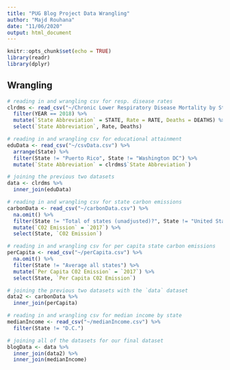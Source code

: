 ```yaml
---
title: "PUG Blog Project Data Wrangling"
author: "Majd Rouhana"
date: "11/06/2020"
output: html_document
---
```


```r
knitr::opts_chunk$set(echo = TRUE)
library(readr)
library(dplyr)
```

## Wrangling

```r
# reading in and wrangling csv for resp. disease rates
clrdms <- read_csv("~/Chronic Lower Respiratory Disease Mortality by State.csv") %>%
  filter(YEAR == 2018) %>%
  mutate(`State Abbreviation` = STATE, Rate = RATE, Deaths = DEATHS) %>%
  select(`State Abbreviation`, Rate, Deaths)

# reading in and wrangling csv for educational attainment
eduData <- read_csv("~/csvData.csv") %>%
  arrange(State) %>%
  filter(State != "Puerto Rico", State != "Washington DC") %>%
  mutate(`State Abbreviation` = clrdms$`State Abbreviation`)

# joining the previous two datasets
data <- clrdms %>%
  inner_join(eduData)

# reading in and wrangling csv for state carbon emissions
carbonData <- read_csv("~/carbonData.csv") %>%
  na.omit() %>%
  filter(State != "Total of states (unadjusted)?", State != "United States", State != "District of Columbia") %>%
  mutate(`C02 Emission` = `2017`) %>%
  select(State, `C02 Emission`)

# reading in and wrangling csv for per capita state carbon emissions
perCapita <- read_csv("~/perCapita.csv") %>%
  na.omit() %>%
  filter(State != "Average all states") %>%
  mutate(`Per Capita C02 Emission` = `2017`) %>%
  select(State, `Per Capita C02 Emission`)

# joining the previous two datasets with the `data` dataset
data2 <- carbonData %>%
  inner_join(perCapita)

# reading in and wrangling csv for median income by state
medianIncome <- read_csv("~/medianIncome.csv") %>%
  filter(State != "D.C.")

# joining all of the datasets for our final dataset
blogData <- data %>%
  inner_join(data2) %>%
  inner_join(medianIncome)
```

